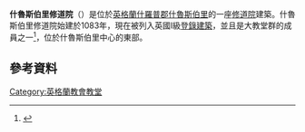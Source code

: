 {{expand|time=2016-03-20T15:12:02+00:00}}
{{Infobox church
|name         = Shrewsbury Abbey
|image        = Shrewsbury Abbey Exterior, Shropshire, UK - Diliff.jpg
|caption      = Shrewsbury Abbey
|dedication   = 聖彼得和聖保羅
|denomination = [[英國國教會|英國國教會]]
|churchmanship    = [[Broad_Church|Broad Church]] with Choral Tradition
|parish       = Holy Cross, Shrewsbury
|deanery      = 
|archdeaconry = 
|diocese      = [[聖公會利奇菲爾德教區|聖公會利奇菲爾德教區]]
|province     = [[坎特伯里教省|坎特伯里教省]]
| founded date = 1083
|canon        =
|priest       = 
|vicar        = Revd Paul Firmin
|vicar1       = 
|rector       =
|curate       =  
|curate1      =
|minister     =
|assistant    = 
|honpriest    = 
|deacon       =
|pastor       =
|organistdom   = 
|organist      =  Vacant
|organist1      = 
|warden= Ken Poulter and Sue Oliver
|website       = [http://www.shrewsburyabbey.com/ shrewsburyabbey.com]
|coordinates   = 
}}
'''什魯斯伯里修道院'''（{{lang-en|Abbey Church of Saint Peter and Saint Paul, Shrewsbury}}）是位於[[英格蘭|英格蘭]][[什羅普郡|什羅普郡]][[什魯斯伯里|什魯斯伯里]]的一座[[修道院|修道院]]建築。什魯斯伯里修道院始建於1083年，現在被列入英國I級[[登錄建築|登錄建築]]，並且是大教堂群的成員之一<ref>{{cite web |url= http://www.britishlistedbuildings.co.uk/en-455052-abbey-church-of-the-holy-cross-shrewsbur |title= British Listed Buildings website |date=  |work=  |publisher=  |accessdate= 19 April 2013 |archive-date= 2016-03-04 |archive-url= https://web.archive.org/web/20160304213259/http://www.britishlistedbuildings.co.uk/en-455052-abbey-church-of-the-holy-cross-shrewsbur |dead-url= no }}</ref>，位於什魯斯伯里中心的東部。
==參考資料==
{{Reflist}}
[[Category:英格蘭教會教堂|Category:英格蘭教會教堂]]